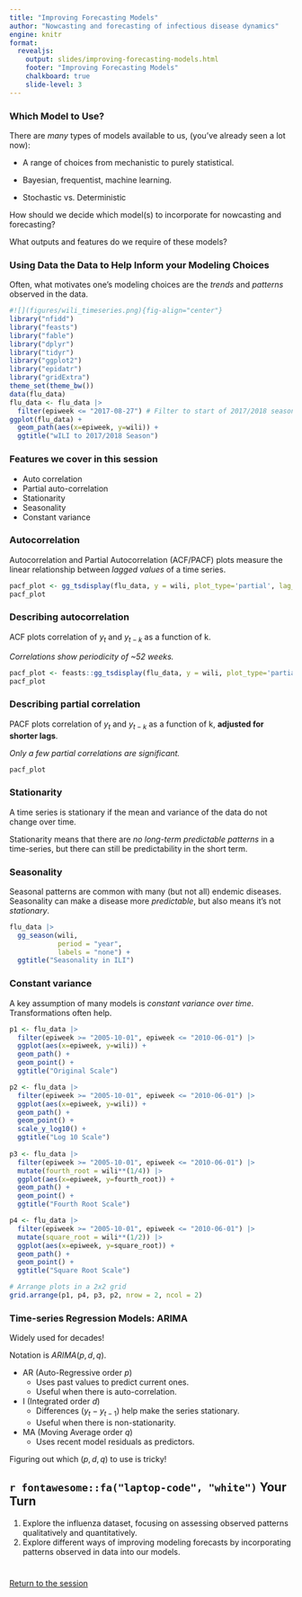 ```yaml
---
title: "Improving Forecasting Models"
author: "Nowcasting and forecasting of infectious disease dynamics"
engine: knitr
format:
  revealjs:
    output: slides/improving-forecasting-models.html
    footer: "Improving Forecasting Models"
    chalkboard: true
    slide-level: 3
---
```


### Which Model to Use?

There are *many* types of models available to us, (you've already seen a lot now):

-   A range of choices from mechanistic to purely statistical.

-   Bayesian, frequentist, machine learning.

-   Stochastic vs. Deterministic

How should we decide which model(s) to incorporate for nowcasting and forecasting? 

What outputs and features do we require of these models?


### Using Data the Data to Help Inform your Modeling Choices

Often, what motivates one's modeling choices are the *trends* and *patterns* observed in the data.


```r
#![](figures/wili_timeseries.png){fig-align="center"}
library("nfidd")
library("feasts")
library("fable")
library("dplyr")
library("tidyr")
library("ggplot2")
library("epidatr")
library("gridExtra")
theme_set(theme_bw())
data(flu_data)
flu_data <- flu_data |>
  filter(epiweek <= "2017-08-27") # Filter to start of 2017/2018 season
ggplot(flu_data) +
  geom_path(aes(x=epiweek, y=wili)) + 
  ggtitle("wILI to 2017/2018 Season")
```

### Features we cover in this session

- Auto correlation
- Partial auto-correlation
- Stationarity
- Seasonality
- Constant variance


### Autocorrelation

Autocorrelation and Partial Autocorrelation (ACF/PACF) plots measure the linear 
relationship between *lagged values* of a time series. 

```r
pacf_plot <- gg_tsdisplay(flu_data, y = wili, plot_type='partial', lag_max = 104)
pacf_plot
```

### Describing autocorrelation

ACF plots correlation of $y_t$ and $y_{t-k}$ as a function of k.

*Correlations show periodicity of ~52 weeks.*

```r
pacf_plot <- feasts::gg_tsdisplay(flu_data, y = wili, plot_type='partial', lag_max = 104)
pacf_plot
```

### Describing partial correlation

PACF plots correlation of $y_t$ and $y_{t-k}$ as a function of k, **adjusted for shorter lags**.

*Only a few partial correlations are significant.*

```r
pacf_plot
```

### Stationarity

A time series is stationary if the mean and variance of the data do not change over time.

Stationarity means that there are *no long-term predictable patterns* in a time-series, but there can still be predictability in the short term.

### Seasonality

Seasonal patterns are common with many (but not all) endemic diseases.
Seasonality can make a disease more *predictable*, but also means it's not *stationary*.


```r
flu_data |> 
  gg_season(wili, 
            period = "year",
            labels = "none") +
  ggtitle("Seasonality in ILI")
```

### Constant variance

A key assumption of many models is *constant variance over time*.
Transformations often help.

```r
p1 <- flu_data |>
  filter(epiweek >= "2005-10-01", epiweek <= "2010-06-01") |>
  ggplot(aes(x=epiweek, y=wili)) +
  geom_path() + 
  geom_point() + 
  ggtitle("Original Scale")

p2 <- flu_data |>
  filter(epiweek >= "2005-10-01", epiweek <= "2010-06-01") |>
  ggplot(aes(x=epiweek, y=wili)) +
  geom_path() + 
  geom_point() +
  scale_y_log10() + 
  ggtitle("Log 10 Scale")
  
p3 <- flu_data |>
  filter(epiweek >= "2005-10-01", epiweek <= "2010-06-01") |>
  mutate(fourth_root = wili**(1/4)) |>
  ggplot(aes(x=epiweek, y=fourth_root)) +
  geom_path() + 
  geom_point() + 
  ggtitle("Fourth Root Scale")

p4 <- flu_data |>
  filter(epiweek >= "2005-10-01", epiweek <= "2010-06-01") |>
  mutate(square_root = wili**(1/2)) |>
  ggplot(aes(x=epiweek, y=square_root)) +
  geom_path() + 
  geom_point() + 
  ggtitle("Square Root Scale")

# Arrange plots in a 2x2 grid
grid.arrange(p1, p4, p3, p2, nrow = 2, ncol = 2)
```

### Time-series Regression Models: ARIMA

Widely used for decades!

Notation is $ARIMA(p, d, q).$

- AR (Auto-Regressive order $p$)
    - Uses past values to predict current ones.
    - Useful when there is auto-correlation.
- I (Integrated order $d$)
    - Differences ($y_t - y_{t-1}$) help make the series stationary.
    - Useful when there is non-stationarity.
- MA (Moving Average order $q$)
    - Uses recent model residuals as predictors.

Figuring out which $(p,d,q)$ to use is tricky!

## `r fontawesome::fa("laptop-code", "white")` Your Turn {background-color="#447099" transition="fade-in"}

1.  Explore the influenza dataset, focusing on assessing observed patterns qualitatively and quantitatively.
2.  Explore different ways of improving modeling forecasts by incorporating patterns observed in data into our models.

# 

[Return to the session](../forecasting-models)
